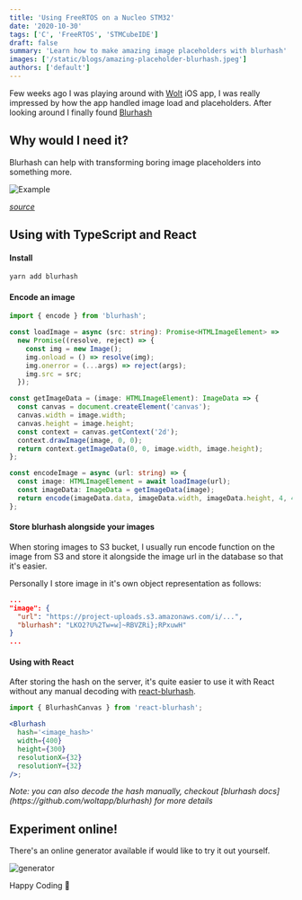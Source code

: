 ```yaml
---
title: 'Using FreeRTOS on a Nucleo STM32'
date: '2020-10-30'
tags: ['C', 'FreeRTOS', 'STMCubeIDE']
draft: false
summary: 'Learn how to make amazing image placeholders with blurhash'
images: ['/static/blogs/amazing-placeholder-blurhash.jpeg']
authors: ['default']
---
```


Few weeks ago I was playing around with [Wolt](https://wolt.com/en) iOS app, I was really impressed by how the app handled image load and placeholders. After looking around I finally found [Blurhash](https://blurha.sh)

## Why would I need it?

Blurhash can help with transforming boring image placeholders into something more.

![Example](https://dev-to-uploads.s3.amazonaws.com/i/oxy902cd021lo5tdv32i.png)

<i>[source](https://blurha.sh/)</i>

## Using with TypeScript and React

#### Install

```bash
yarn add blurhash
```

#### Encode an image

```ts
import { encode } from 'blurhash';

const loadImage = async (src: string): Promise<HTMLImageElement> =>
  new Promise((resolve, reject) => {
    const img = new Image();
    img.onload = () => resolve(img);
    img.onerror = (...args) => reject(args);
    img.src = src;
  });

const getImageData = (image: HTMLImageElement): ImageData => {
  const canvas = document.createElement('canvas');
  canvas.width = image.width;
  canvas.height = image.height;
  const context = canvas.getContext('2d');
  context.drawImage(image, 0, 0);
  return context.getImageData(0, 0, image.width, image.height);
};

const encodeImage = async (url: string) => {
  const image: HTMLImageElement = await loadImage(url);
  const imageData: ImageData = getImageData(image);
  return encode(imageData.data, imageData.width, imageData.height, 4, 4);
};
```

#### Store blurhash alongside your images

When storing images to S3 bucket, I usually run encode function on the image from S3 and store it alongside the image url in the database so that it's easier.

Personally I store image in it's own object representation as follows:

```json
...
"image": {
  "url": "https://project-uploads.s3.amazonaws.com/i/...",
  "blurhash": "LKO2?U%2Tw=w]~RBVZRi};RPxuwH"
}
...
```

#### Using with React

After storing the hash on the server, it's quite easier to use it with React without any manual decoding with [react-blurhash](https://github.com/woltapp/react-blurhash).

```jsx
import { BlurhashCanvas } from 'react-blurhash';

<Blurhash
  hash='<image_hash>'
  width={400}
  height={300}
  resolutionX={32}
  resolutionY={32}
/>;
```

<i>
  Note: you can also decode the hash manually, checkout [blurhash
  docs](https://github.com/woltapp/blurhash) for more details
</i>

## Experiment online!

There's an online generator available if would like to try it out yourself.

![generator](https://dev-to-uploads.s3.amazonaws.com/i/bww7xkxb2izzt56nu6vw.png)

Happy Coding 🎉
